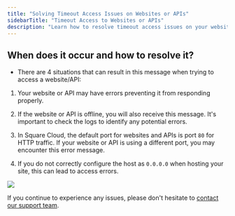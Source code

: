 ```yaml
---
title: "Solving Timeout Access Issues on Websites or APIs"
sidebarTitle: "Timeout Access to Websites or APIs"
description: "Learn how to resolve timeout access issues on your website or API."
---
```


## When does it occur and how to resolve it?

- There are 4 situations that can result in this message when trying to access a website/API:

1. Your website or API may have errors preventing it from responding properly.

2. If the website or API is offline, you will also receive this message. It's important to check the logs to identify any potential errors.

3. In Square Cloud, the default port for websites and APIs is port `80` for HTTP traffic. If your website or API is using a different port, you may encounter this error message.

4. If you do not correctly configure the host as `0.0.0.0` when hosting your site, this can lead to access errors.

<Frame>
  <img src="https://cdn.discordapp.com/attachments/1167163227449327656/1258175270725222502/image.png?ex=66871688&is=6685c508&hm=677a2d30ba32c5d4982ff4883061422e6c559c595c539c938ea8e3060ef0ef5b&" style={{ borderRadius: '0.2rem' }} />
</Frame>

If you continue to experience any issues, please don't hesitate to [contact our support team](/company/support).
